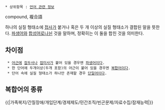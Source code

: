  * 상위항목 : [[언어 관련 정보]]

compound, 複合語

하나의 실질 형태소에 [[접사]]가 붙거나 혹은 두 개 이상의 실질 형태소가 결합된 말을 뜻한다. [[파생어]]와 [[합성어]]로나뉜 것을 말하며, 정확히는 이 둘을 합친 것을 의미한다. 

== 차이점 ==
  * [[어근]]에 [[접두사]]나 [[접미사]]가 붙어 있을 경우엔 [[파생어]]이다.
  * 한 단어에 두개이상(두개 포함)의 어근이 붙어 있을 경우엔 [[복합어]]이다.
  * 단어 속에 실질 형태소가 하나만 존재할 경우 [[단일어]]이다.

== 복합어의 종류 ==
{{|가족복지/간질장애/개입단계/경제제도/민간조직/빈곤문제/자료수집/잠재능력|}}
